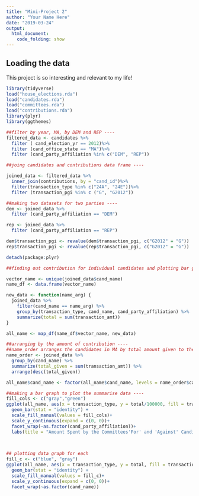 ```yaml
---
title: "Mini-Project 2"
author: "Your Name Here"
date: "2019-03-24"
output: 
  html_document:
    code_folding: show
---
```



## Loading the data

This project is so interesting and relevant to my life!

```r
library(tidyverse)
load("house_elections.rda")
load("candidates.rda")
load("committees.rda")
load("contributions.rda")
library(plyr)
library(ggthemes)
```

```r
##filter by year, MA, by DEM and REP ----
filtered_data <- candidates %>%
  filter ( cand_election_yr == 2012)%>%
  filter (cand_office_state == "MA")%>%
  filter (cand_party_affiliation %in% c("DEM", "REP"))
```

```r
##joing candidates and contributions data frame ----

joined_data <- filtered_data %>%
  inner_join(contributions, by = "cand_id")%>%
  filter(transaction_type %in% c("24A", "24E"))%>%
  filter (transaction_pgi %in% c ("G", "G2012"))
```

```r
##making two datasets for two parties ----
dem <- joined_data %>%
  filter (cand_party_affiliation == "DEM")

rep <- joined_data %>%
  filter (cand_party_affiliation == "REP")
```

```r
dem$transaction_pgi <- revalue(dem$transaction_pgi, c("G2012" = "G"))
rep$transaction_pgi <- revalue(rep$transaction_pgi, c("G2012" = "G"))
```

```r
detach(package:plyr)
```

```r
##finding out contribution for individual candidates and plotting bar graph for DEm and REP ----

vector_name <- unique(joined_data$cand_name)
name_df <- data.frame(vector_name)

new_data <- function(name_arg) {
  joined_data %>%
    filter(cand_name == name_arg) %>%
    group_by(transaction_type, cand_name, cand_party_affiliation) %>%
    summarize(total = sum(transaction_amt))
}

all_name <- map_df(name_df$vector_name, new_data)

```

```r
##arranging by the amount of contribution ----
##name_order arranges the candidates in MA by total amount given to them
name_order <- joined_data %>%
  group_by(cand_name) %>%
  summarize(total_given = sum(transaction_amt)) %>%
  arrange(desc(total_given))

all_name$cand_name <- factor(all_name$cand_name, levels = name_order$cand_name)
```

```r
##making a bar graph to plot the summarise data ----
fill_cols <- c("gray","green")
ggplot(all_name, aes(x = transaction_type, y = total/100000, fill = transaction_type)) +
  geom_bar(stat = "identity") +
  scale_fill_manual(values = fill_cols)+
  scale_y_continuous(expand = c(0, 0))+
  facet_wrap(~as.factor(cand_party_affiliation))+
  labs(title = "Amount Spent by the Committees'For' and 'Against' Candidates of the Two Major Parties", x = "Party Affiliation", y = "Amount donated (in $100,000)")
  
  
```

```r
## plotting data graph for each
fill_c <- c("blue", "gray")
ggplot(all_name, aes(x = transaction_type, y = total, fill = transaction_type)) +
  geom_bar(stat = "identity") +
  scale_fill_manual(values = fill_c)+
  scale_y_continuous(expand = c(0, 0))+
  facet_wrap(~as.factor(cand_name))

```








